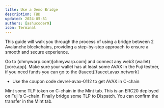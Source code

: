 ```yaml
---
title: Use a Demo Bridge
description: TBD
updated: 2024-05-31
authors: [ashucoder9]
icon: Terminal
---
```


This guide will walk you through the process of using a bridge between 2 Avalanche blockchains, providing a step-by-step approach to ensure a smooth and secure experience.

Go to (ohmywarp.com)[ohmywarp.com] and connect any web3 (wallet)[core.app]. Make sure your wallet has at least some AVAX in the Fuji testner, if you need funds you can go to the (faucet)[faucet.avax.network]
- Use the coupon code devrel-avax-0112 to get AVAX in C-chain

Mint some TLP token on C-chain in the Mint tab. This is an ERC20 deployed on Fuji's C-chain.
Finally bridge some TLP to Dispatch. You can confirm the transfer in the Mint tab.
